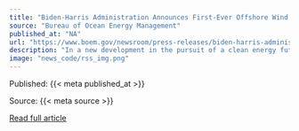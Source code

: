 ```yaml
---
title: "Biden-Harris Administration Announces First-Ever Offshore Wind Lease Sale in the Pacific"
source: "Bureau of Ocean Energy Management"
published_at: "NA"
url: "https://www.boem.gov/newsroom/press-releases/biden-harris-administration-announces-first-ever-offshore-wind-lease-sale"
description: "In a new development in the pursuit of a clean energy future, the Department of the Interior today announced that the BOEM will hold an offshore wind energy lease sale on Dec. 6, 2022, for areas on the OCS off central and northern California."
image: "news_code/rss_img.png"
---
```



  Published: {{< meta published_at >}}
  

  Source: {{< meta source >}}
  

  [Read full article]({{< meta url >}})
  

